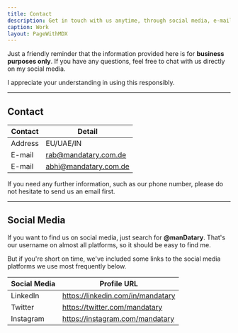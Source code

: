 ```yaml
---
title: Contact
description: Get in touch with us anytime, through social media, e-mail, or phone number.
caption: Work
layout: PageWithMDX
---
```


Just a friendly reminder that the information provided here is for **business purposes only**. If you have any questions, feel free to chat with us directly on my social media.

I appreciate your understanding in using this responsibly.

---

## Contact

| Contact | Detail                |
| ------- | --------------------- |
| Address | EU/UAE/IN             |
| E-mail  | rab@mandatary.com.de  |
| E-mail  | abhi@mandatary.com.de |

If you need any further information, such as our phone number, please do not hesitate to send us an email first.

---

## Social Media

If you want to find us on social media, just search for **@manDatary**. That's our username on almost all platforms, so it should be easy to find me.

But if you're short on time, we've included some links to the social media platforms we use most frequently below.

| Social Media | Profile URL                       |
| ------------ | --------------------------------- |
| LinkedIn     | https://linkedin.com/in/mandatary |
| Twitter      | https://twitter.com/mandatary     |
| Instagram    | https://instagram.com/mandatary   |
